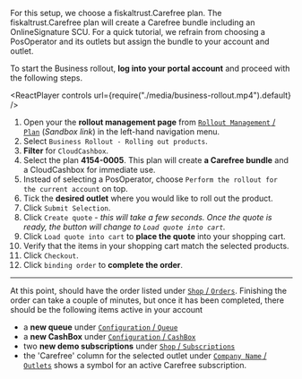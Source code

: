 For this setup, we choose a fiskaltrust.Carefree plan. The fiskaltrust.Carefree plan will create a Carefree bundle including an OnlineSignature SCU. For a quick tutorial, we refrain from choosing a PosOperator and its outlets but assign the bundle to your account and outlet. 

To start the Business rollout, **log into your portal account** and proceed with the following steps.


<ReactPlayer controls url={require("./media/business-rollout.mp4").default} /><br />

1. Open your the **rollout management page** from [`Rollout Management` / `Plan`](https://portal-sandbox.fiskaltrust.at/RolloutManagement/Plan) (*Sandbox link*) in the left-hand navigation menu.
2. Select `Business Rollout - Rolling out products`.
3. **Filter** for `CloudCashbox`.
4. Select the plan **4154-0005**. This plan will create **a Carefree bundle** and a CloudCashbox for immediate use.
5. Instead of selecting a PosOperator, choose `Perform the rollout for the current account` on top.
6. Tick the **desired outlet** where you would like to roll out the product.
7. Click `Submit Selection`.
8. Click `Create quote` - *this will take a few seconds. Once the quote is ready, the button will change to `Load quote into cart`.*
9. Click `Load quote into cart` to **place the quote** into your shopping cart.
10. Verify that the items in your shopping cart match the selected products.
11. Click `Checkout`.
12. Click `binding order` to **complete the order**.

-----

At this point, should have the order listed under [`Shop` / `Orders`](https://portal-sandbox.fiskaltrust.at/Shop/Orders). Finishing the order can take a couple of minutes, but once it has been completed, there should be the following items active in your account

* a **new queue** under [`Configuration` / `Queue`](https://portal-sandbox.fiskaltrust.at/Queue)
* a **new CashBox** under [`Configuration` / `CashBox`](https://portal-sandbox.fiskaltrust.at/CashBox)
* two **new demo subscriptions** under [`Shop` / `Subscriptions`](https://portal-sandbox.fiskaltrust.at/Shop/Subscriptions)
* the 'Carefree' column for the selected outlet under [`Company Name` / `Outlets`](https://portal-sandbox.fiskaltrust.at/AccountOutlet) shows a symbol for an active Carefree subscription.